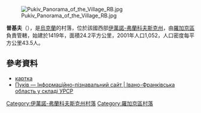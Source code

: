 [[Image:Pukiv_Panorama_of_the_Village_RB.jpg|right]]

{{coord|49|24|0|N|24|41|35|E|scale:30000|display=inline}}

'''普基夫'''（{{lang-uk|Пуків}}），是[[烏克蘭|烏克蘭]]的村落，位於該國西部[[伊萬諾-弗蘭科夫斯克州|伊萬諾-弗蘭科夫斯克州]]，由[[羅加京區|羅加京區]]負責管轄，始建於1419年，面積24.2平方公里，2001年人口1,052，人口密度每平方公里43.5人。

==參考資料==
* [http://gska2.rada.gov.ua/pls/z7502/A005?rf7571=14046 картка]{{dead link|date=2018年3月 |bot=InternetArchiveBot |fix-attempted=yes }}
* [http://imsu-ivano-frankivsk.com/mista-i-sela-ivano-frankivskoi-oblasti/rogatinskij-rajon/pukv.html Пуків — Інформаційно-пізнавальний сайт | Івано-Франківська область у складі УРСР] {{Wayback|url=http://imsu-ivano-frankivsk.com/mista-i-sela-ivano-frankivskoi-oblasti/rogatinskij-rajon/pukv.html |date=20191228145448 }}

{{DEFAULTSORT:Пуків}}
[[Category:伊萬諾-弗蘭科夫斯克州村落|Category:伊萬諾-弗蘭科夫斯克州村落]]
[[Category:羅加京區村落|Category:羅加京區村落]]


{{IvanoFrankivsk-geo-stub}}